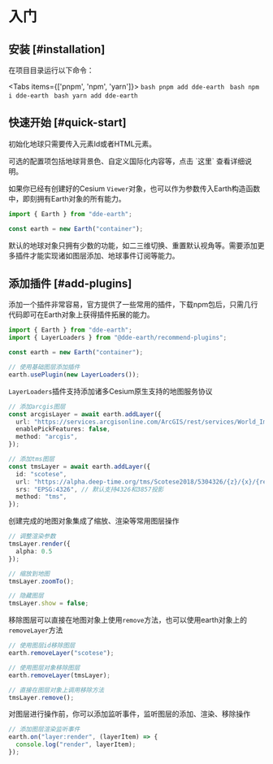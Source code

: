 
# 入门

## 安装 [#installation]

在项目目录运行以下命令：

<Tabs items={['pnpm', 'npm', 'yarn']}>
  <Tab>
    ```bash
    pnpm add dde-earth
    ```
  </Tab>
  <Tab>
    ```bash
    npm i dde-earth
    ```
  </Tab>
  <Tab>
    ```bash
    yarn add dde-earth
    ```
  </Tab>
</Tabs>

## 快速开始 [#quick-start]

初始化地球只需要传入元素Id或者HTML元素。

<Callout emoji="💡">
可选的配置项包括地球背景色、自定义国际化内容等，点击 <Link href="/docs/api/dde-earth">`这里`</Link> 查看详细说明。
</Callout>

如果你已经有创建好的Cesium `Viewer`对象，也可以作为参数传入Earth构造函数中，即刻拥有Earth对象的所有能力。

```ts
import { Earth } from "dde-earth";

const earth = new Earth("container");
```

默认的地球对象只拥有少数的功能，如二三维切换、重置默认视角等。需要添加更多插件才能实现诸如图层添加、地球事件订阅等能力。

## 添加插件 [#add-plugins]

添加一个插件非常容易，官方提供了一些常用的插件，下载npm包后，只需几行代码即可在Earth对象上获得插件拓展的能力。

```ts
import { Earth } from "dde-earth";
import { LayerLoaders } from "@dde-earth/recommend-plugins";

const earth = new Earth("container");

// 使用基础图层添加插件
earth.usePlugin(new LayerLoaders());
```

`LayerLoaders`插件支持添加诸多Cesium原生支持的地图服务协议

```ts
// 添加arcgis图层
const arcgisLayer = await earth.addLayer({
  url: "https://services.arcgisonline.com/ArcGIS/rest/services/World_Imagery/MapServer",
  enablePickFeatures: false,
  method: "arcgis",
});

// 添加tms图层
const tmsLayer = await earth.addLayer({
  id: "scotese",
  url: "https://alpha.deep-time.org/tms/Scotese2018/5304326/{z}/{x}/{reverseY}.png",
  srs: "EPSG:4326", // 默认支持4326和3857投影
  method: "tms",
});
```

创建完成的地图对象集成了缩放、渲染等常用图层操作

```ts
// 调整渲染参数
tmsLayer.render({
  alpha: 0.5
});

// 缩放到地图
tmsLayer.zoomTo();

// 隐藏图层
tmsLayer.show = false;
```

移除图层可以直接在地图对象上使用`remove`方法，也可以使用earth对象上的`removeLayer`方法

```ts
// 使用图层id移除图层
earth.removeLayer("scotese");

// 使用图层对象移除图层
earth.removeLayer(tmsLayer);

// 直接在图层对象上调用移除方法
tmsLayer.remove();
```

对图层进行操作前，你可以添加监听事件，监听图层的添加、渲染、移除操作

```ts
// 添加图层渲染监听事件
earth.on("layer:render", (layerItem) => {
  console.log("render", layerItem);
});
```
